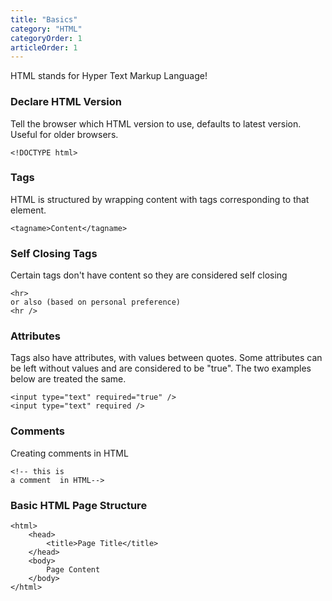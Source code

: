 ```yaml
---
title: "Basics"
category: "HTML"
categoryOrder: 1
articleOrder: 1
---
```


HTML stands for Hyper Text Markup Language!

### Declare HTML Version
Tell the browser which HTML version to use, defaults to latest version. Useful for older browsers.
```
<!DOCTYPE html>
```

### Tags
HTML is structured by wrapping content with tags corresponding to that element.
```
<tagname>Content</tagname>
```

### Self Closing Tags
Certain tags don't have content so they are considered self closing
```
<hr>
or also (based on personal preference)
<hr />
```
### Attributes
Tags also have attributes, with values between quotes.  Some attributes can be left without values and are considered to be "true".
The two examples below are treated the same.
```
<input type="text" required="true" />
<input type="text" required />
```
### Comments
Creating comments in HTML
```
<!-- this is 
a comment  in HTML-->
```

### Basic HTML Page Structure

```
<html>
    <head>
        <title>Page Title</title>
    </head>
    <body>
        Page Content
    </body>
</html>
```